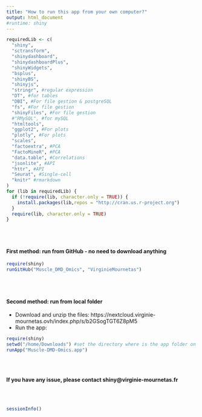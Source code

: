 ```yaml
---
title: "How to run this app from your own computer?"
output: html_document
#runtime: shiny
---
```


```r
requiredLib <- c(
  "shiny",
  "sctransform",
  "shinydashboard",
  "shinydashboardPlus",
  "shinyWidgets",
  "bsplus",
  "shinyBS",
  "shinyjs",
  "stringr", #regular expression
  "DT", #for tables
  "DBI", #For file gestion & postgreSQL
  "fs", #For file gestion
  "shinyFiles", #For file gestion
  #"RMySQL", #for mySQL
  "htmltools",
  "ggplot2", #For plots
  "plotly", #For plots
  "scales",
  "factoextra", #PCA
  "FactoMineR", #PCA
  "data.table", #Correlations
  "jsonlite", #API
  "httr", #API
  "Seurat", #Single-cell
  "knitr" #rmarkdown
) 
for (lib in requiredLib) {
  if (!require(lib, character.only = TRUE)) {
    install.packages(lib,repos = "http://cran.us.r-project.org")
  }
  require(lib, character.only = TRUE)
}
```

<br/><br/>

#### **First method**: run from GitHub - no need to download anything

```r
require(shiny)
runGitHub("Muscle_DMD_Omics", "VirginieMournetas")
```

<br/><br/>

#### **Second method**: run from local folder

- Download and unzip the files: https://nextcloud.virginie-mournetas.ovh/index.php/s/b2GSogTGT6Z8pM5
- Run the app: 

```r
require(shiny)
setwd("/home/Downloads") #set the directory where is the app folder on your computer
runApp("Muscle-DMD-Omics.app")
```

<br/><br/>

**If you have any issue, please contact shiny@virginie-mournetas.fr**

<br/><br/>

```r
sessionInfo()
```

<br/><br/>